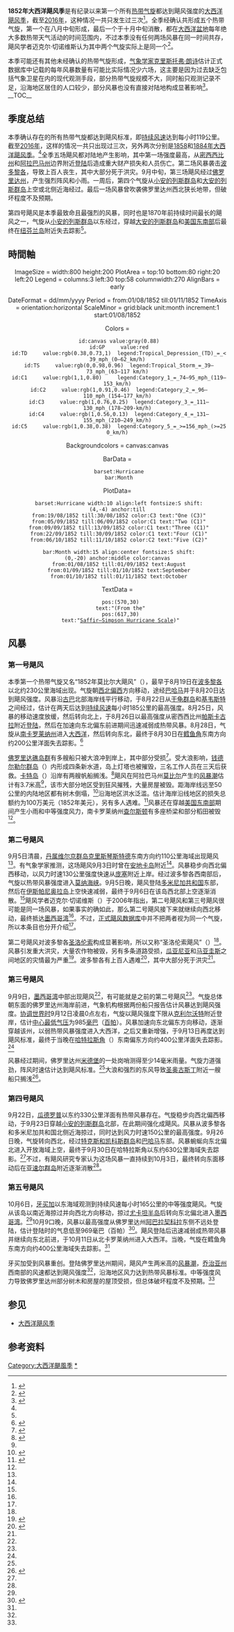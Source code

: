 {{noteTA
|G1=USState
|1=zh-cn:安的列斯;zh-hk:安地列斯;zh-tw:安地列斯;
|2=zh-hans:亚速尔;zh-tw:亞速;zh-hk:亞速爾;
}}
{{Infobox hurricane season
| Basin=Atl
| Year=1852
| Track=1852 Atlantic hurricane season summary map.png
| First storm formed=1852年8月19日
| Last storm dissipated=1852年10月11日
| Strongest storm name=一
| Strongest storm winds=105
| Strongest storm pressure=961
| Average wind speed=1
| Total storms=5
| Total hurricanes=5
| Total intense=1
| Damages=1
| Inflated=0
| Fatalities=直接导致上百人死亡
| five seasons=[[1850年大西洋飓风季|1850]] [[1851年大西洋飓风季|1851]] '''1852''' [[1853年大西洋飓风季|1853]] [[1854年大西洋飓风季|1854]]
}}
'''1852年大西洋飓风季'''是有纪录以来第一个所有[[热带气旋|热带气旋]]都达到飓风强度的[[大西洋飓风季|大西洋飓风季]]，截至[[2016年大西洋飓风季|2016年]]，这种情况一共只发生过三次<ref name="HURDAT">{{cite web | author = National Hurricane Center | author2 = Hurricane Research Division | title = Atlantic hurricane best track (HURDAT version 2) | url = http://www.nhc.noaa.gov/data/hurdat/hurdat2-1851-2015-070616.txt | publisher = United States National Oceanic and Atmospheric Administration | date = 2016-07-06 | deadurl = no | archiveurl = https://web.archive.org/web/20161004150702/http://www.nhc.noaa.gov/data/hurdat/hurdat2-1851-2015-070616.txt | format = [[文本文件|TXT]] | accessdate = 2016-11-01 | archivedate = 2016-10-04 }}</ref>。全季经确认共形成五个热带气旋，第一个在八月中旬形成，最后一个于十月中旬消散，都在[[大西洋|大西洋盆地]]每年绝大多数热带天气活动的时间范围内，不过本季没有任何两场风暴在同一时间共存，飓风学者迈克尔·切诺维斯认为其中两个气旋实际上是同一个<ref name="cheno">{{cite web | author = Michael Chenoweth | year = 2006 | title = A Reassessment of Historical Atlantic Basin Tropical Cyclone Activity, 1700–1855 | publisher = Hurricane Research Division | accessdate = 2008-05-25 | url = http://www.aoml.noaa.gov/hrd/HURDAT/Chenoweth/chenoweth06.pdf | format = [[便携式文档格式|PDF]] | archiveurl = https://web.archive.org/web/20151105080711/http://www.aoml.noaa.gov/hrd/hurdat/Chenoweth/chenoweth06.pdf | archivedate = 2015-11-05 | deadurl = yes }}</ref>。

本季可能还有其他未经确认的热带气旋形成，[[气象学|气象学家]][[克里斯托弗·朗诗|克里斯托弗·朗诗]]估计正式数据库中记载的每年风暴数量有可能比实际情况少六场，这主要是因为过去缺乏包括气象卫星在内的现代观测手段，部分热带气旋规模不大，同时船只观测记录不足，沿海地区居住的人口较少，部分风暴也没有直接对陆地构成显著影响<ref>{{cite web | author = Chris Landsea | year = 2007 | title = Counting Atlantic Tropical Cyclones Back to 1900 | publisher = American Meteorological Society | accessdate = 2016-11-01 | url = http://www.aoml.noaa.gov/hrd/Landsea/landsea-eos-may012007.pdf | format = PDF | archivedate = 2007-07-14 | deadurl = no | archiveurl = https://web.archive.org/web/20070714114214/http://www.aoml.noaa.gov/hrd/Landsea/landsea-eos-may012007.pdf }}</ref>。
__TOC__

== 季度总结 ==
本季确认存在的所有热带气旋都达到飓风标准，即[[最大持续风速|持续风速]]达到每小时119公里。截至[[2016年大西洋飓风季|2016年]]，这样的情况一共只出现过三次，另外两次分别是[[1858年大西洋飓风季|1858]]和[[1884年大西洋飓风季|1884年大西洋飓风季]]。<ref name="HURDAT" />全季五场飓风都对陆地产生影响，其中第一场强度最高，从[[密西西比州|密西西比州]]和[[阿拉巴马州|阿拉巴马州]]边界附近[[登陆_(气象学)|登陆]]后造成重大财产损失和人员伤亡。第二场风暴袭击[[波多黎各|波多黎各]]，导致上百人丧生，其中大部分死于洪灾。9月中旬，第三场飓风经过[[佛罗里达州|佛罗里达州]]，产生强烈阵风和小雨。一周后，第四个气旋从[[小安的列斯群岛|小安的列斯群岛]]和[[大安的列斯群岛|大安的列斯群岛]]上空或北侧近海经过。最后一场风暴曾吹袭佛罗里达州西北狭长地带，但破坏程度不及预期。

第四号飓风是本季最致命且最强烈的风暴，同时也是1870年前持续时间最长的飓风之一，气旋从[[小安的列斯群岛|小安的列斯群岛]]以东经过，穿越[[大安的列斯群岛|大安的列斯群岛]]和[[美国东南部|美国东南部]]后最终在[[纽芬兰岛|纽芬兰岛]]附近失去踪影<ref name="HURDAT" />。
{{Clear}}

==時間軸==
<center><timeline>
ImageSize = width:800 height:200
PlotArea  = top:10 bottom:80 right:20 left:20
Legend    = columns:3 left:30 top:58 columnwidth:270
AlignBars = early

DateFormat = dd/mm/yyyy
Period     = from:01/08/1852 till:01/11/1852
TimeAxis   = orientation:horizontal
ScaleMinor = grid:black unit:month increment:1 start:01/08/1852

Colors     =
  id:canvas value:gray(0.88)
  id:GP     value:red
  id:TD     value:rgb(0.38,0.73,1)  legend:Tropical_Depression_(TD)_=_<39_mph_(0–62_km/h)
  id:TS     value:rgb(0,0.98,0.96)  legend:Tropical_Storm_=_39–73_mph_(63–117 km/h)
  id:C1     value:rgb(1,1,0.80)     legend:Category_1_=_74–95_mph_(119–153_km/h)
  id:C2     value:rgb(1,0.91,0.46)  legend:Category_2_=_96–110_mph_(154–177_km/h)
  id:C3     value:rgb(1,0.76,0.25)  legend:Category_3_=_111–130_mph_(178–209-km/h)
  id:C4     value:rgb(1,0.56,0.13)  legend:Category_4_=_131–155_mph_(210–249_km/h)
  id:C5     value:rgb(1,0.38,0.38)  legend:Category_5_=_>=156_mph_(>=250_km/h)

Backgroundcolors = canvas:canvas

BarData =
  barset:Hurricane
  bar:Month

PlotData=

  barset:Hurricane width:10 align:left fontsize:S shift:(4,-4) anchor:till
  from:19/08/1852 till:30/08/1852 color:C3 text:"One (C3)"
  from:05/09/1852 till:06/09/1852 color:C1 text:"Two (C1)"
  from:09/09/1852 till:13/09/1852 color:C1 text:"Three (C1)"
  from:22/09/1852 till:30/09/1852 color:C1 text:"Four (C1)"
  from:06/10/1852 till:11/10/1852 color:C2 text:"Five (C2)"

  bar:Month width:15 align:center fontsize:S shift:(0,-20) anchor:middle color:canvas
  from:01/08/1852 till:01/09/1852 text:August
  from:01/09/1852 till:01/10/1852 text:September
  from:01/10/1852 till:01/11/1852 text:October

TextData =
   pos:(570,30)
   text:"(From the"
   pos:(617,30)
   text:"[[Saffir–Simpson_Hurricane_Scale|Saffir–Simpson Hurricane Scale]])"

</timeline>
</center>

== 风暴 ==

=== 第一号飓风 ===
{{Infobox Hurricane Small
|Basin=Atl
|Image=1852 Atlantic hurricane 1 track.png
|Formed=8月19日
|Dissipated=8月30日
|1-min winds=100
|Pressure=961
}}
本季第一个热带气旋又名“1852年莫比尔大飓风”（{{lang|en|Great Mobile Hurricane of 1852}}），最早于8月19日在[[波多黎各|波多黎各]]以北约230公里海域出现。气旋朝[[罗盘方位|西北偏西]]方向移动，途经[[巴哈马|巴哈马]]并于8月20日达到飓风强度。风暴沿[[古巴|古巴]]北部海岸线平行移动，于8月22日从[[干龟群岛|干龟群岛]]和[[基韦斯特_(佛罗里达州)|基韦斯特]]之间经过，估计在两天后达到[[最大持续风速|持续风速]]每小时185公里的最高强度。8月25日，风暴的移动速度放缓，然后转向北上，于8月26日以最高强度从密西西比州[[帕斯卡古拉_(密西西比州)|帕斯卡古拉]]附近[[登陆_(气象学)|登陆]]，然后在加速向东北偏东前进期间迅速减弱成热带风暴。8月28日，气旋从[[南卡罗莱纳州|南卡罗莱纳州]]进入[[大西洋|大西洋]]，然后转向东北，最终于8月30日在[[鳕鱼角|鳕鱼角]]东南方向约200公里洋面失去踪影。<ref name="meta">{{cite web | author = Hurricane Research Division | year = 2008 | title = Documentation of Atlantic Tropical Cyclones Changes in HURDAT | publisher = National Oceanic and Atmospheric Administration | accessdate = 2016-09-14 | archivedate = 2016-09-14 | deadurl = yes | url = http://www.aoml.noaa.gov/hrd/HURDAT/metadata_master.html | archiveurl = https://web.archive.org/web/20160914115722/http://www.aoml.noaa.gov/hrd/hurdat/metadata_master.html }}</ref>

[[佛罗里达礁岛群|佛罗里达礁岛群]]有多艘船只被大浪冲到岸上，其中部分受损<ref>{{cite news | author = New York Daily Times | date = 1852-09-03 | title = Key West Hurricane Dispatch}}</ref>。受大浪影响，[[钱德尔勒尔群岛|钱德尔勒尔群岛]]（{{lang|en|Chandeleur Islands}}）内形成四条新水道，岛上灯塔也被摧毁，三名工作人员在三天后获救。[[卡特岛|卡特岛]]（{{lang|en|Cat Island}}）沿岸有两艘帆船搁浅。<ref>{{cite web | author = David M. Roth | year = 1998 | title = Louisiana Hurricane History: Late 19th Century | publisher = Lake Charles, Louisiana National Weather Service | accessdate = 2008-06-17 | deadurl = yes | url = http://www.srh.noaa.gov/lch/research/lalate19hu.php | archivedate = 2009-08-05 | archiveurl = https://web.archive.org/web/20090805172549/http://www.srh.noaa.gov/lch/research/lalate19hu.php }}</ref>飓风在阿拉巴马州[[莫比尔_(阿拉巴马州)|莫比尔]]产生的[[风暴潮|风暴潮]]估计有3.7米高<ref name="meta" />，该市大部分地区受到狂风摧残，大量房屋被毁。距海岸线远至50公里的内陆地区都有树木倒塌，<ref name="nyt831">{{cite news | author = New York Daily Times | date = 1852-08-31 | title = From the South: The Gale in Mobile, Alabama | format = PDF | work = [[纽约时报|The New York Times]] | accessdate = 2016-11-01 | url = http://article.archive.nytimes.com/1852/09/10/87841593.pdf?AWSAccessKeyId=AKIAJBTN455PTTBQQNRQ&Expires=1478004796&Signature=SpjdnlYIEeczUQTvon3yvCGnLjE%3D}}</ref>沿海地区洪水泛滥。估计海岸沿线地区的损失总额约为100万美元（1852年美元），另有多人遇难。<ref>{{cite news | author = Weekly Wisconsin | date = 1852-08-29 | title = Destructive Storm at Mobile}}</ref>风暴还在穿越[[美国东南部|美国东南部]]期间产生小雨和中等强度风力，南卡罗莱纳州[[查尔斯顿_(南卡罗莱纳州)|查尔斯顿]]有多座桥梁和部分稻田被毁<ref name="meta" />。
{{Clear}}

=== 第二号飓风 ===
{{Infobox Hurricane Small
|Basin=Atl
|Image=1852 Atlantic hurricane 2 track.png
|Formed=9月5日
|Dissipated=9月6日
|1-min winds=70
|Pressure=
}}
9月5日清晨，[[丹属西印度群岛|丹属维尔京群岛]][[克里斯琴斯特德|克里斯琴斯特德]]东南方向约110公里海域出现飓风<ref name="HURDAT" />。有气象学家推测，这场飓风9月3日时曾在[[安地卡岛|安地卡岛]]附近<ref name="cheno" />。风暴稳步向西北偏西移动，以风力时速130公里强度快速从[[庞塞|庞塞]]附近上岸。经过波多黎各西南部后，气旋以热带风暴强度进入[[莫纳海峡|莫纳海峡]]。9月5日晚，飓风登陆[[多米尼加|多米尼加共和国]]东部，然后在[[伊斯帕尼奥拉岛|伊斯帕尼奥拉岛]]上空快速减弱，最终于9月6日在该岛西北部上空逐渐消散。<ref name="HURDAT" />飓风学者迈克尔·切诺维斯（{{lang|en|Michael Chenoweth}}）于2006年指出，第二号飓风和第三号飓风很可能是同一场风暴，如果事实的确如此，那么第二号飓风接下来就继续向西北移动，最终抵达[[墨西哥湾|墨西哥湾]]<ref name="cheno" />。不过，[[大西洋飓风数据库|正式飓风数据库]]中并不把两者视为同一个气旋，所以本条目也分开介绍<ref name="HURDAT" />。

第二号飓风对波多黎各[[圣洛伦索_(波多黎各)|圣洛伦索]]构成显著影响，所以又称“圣洛伦索飓风”（{{lang|en|San Lorenzo hurricane}}）<ref name="meta" />。风暴引发重大洪灾，大量农作物被毁，另有多条道路受损，[[瓜亚尼亚|瓜亚尼亚]]和[[马亚圭斯|马亚圭斯]]之间地区的灾情最为严重<ref name="pr">{{cite web | author = Orlando Perez | year = 1970 | title = Notes on the Tropical Cyclones of Puerto Rico | publisher = [[美国国家气象局|National Weather Service]] | accessdate = 2016-11-01 | format = PDF | archivedate = 2016-03-03 | deadurl = no | url = http://www.aoml.noaa.gov/hrd/data_sub/perez_11_20.pdf | archiveurl = https://web.archive.org/web/20160303225326/http://www.aoml.noaa.gov/hrd/data_sub/perez_11_20.pdf }}</ref>。波多黎各有上百人遇难<ref>{{cite web | author1 = Edward N. Rappaport | author2 = Jose Fernandez-Partagas | year = 1995 | title = The Deadliest Atlantic Tropical Cyclones, 1492–1996 | publisher = [[国家飓风中心|National Hurricane Center]] | accessdate = 2008-06-14 | url = http://www.nhc.noaa.gov/pastdeadlyapp1.shtml? | archivedate = 2016-09-03 | deadurl = no | archiveurl = https://web.archive.org/web/20160903012523/http://www.nhc.noaa.gov/pastdeadlyapp1.shtml }}</ref>，其中大部分死于洪灾<ref name="pr" />。
{{Clear}}

=== 第三号飓风 ===
{{Infobox Hurricane Small
|Basin=Atl
|Image=1852 Atlantic hurricane 3 track.png
|Formed=9月9日
|Dissipated=9月13日
|1-min winds=70
|Pressure=985
}}
9月9日，[[墨西哥湾|墨西哥湾]]中部出现飓风<ref name="HURDAT" />，有可能就是之前的第二号飓风<ref name="cheno" />。气旋总体朝东面的佛罗里达州海岸前进，气象机构根据两份船只报告估计风暴达到飓风强度。[[协调世界时|协调世界时]]9月12日凌晨0点左右，气旋以飓风强度下限从[[克利尔沃特_(佛罗里达州)|克利尔沃特]]附近登岸，估计[[气压|中心最低气压]]为985[[巴|毫巴]]（[[帕斯卡|百帕]]）。风暴加速向东北偏东方向移动，逐渐穿越该州，以弱热带风暴强度进入大西洋，之后又重新增强，于9月13日再度达到飓风标准，最终于当晚在[[哈特拉斯角|哈特拉斯角]]（{{lang|en|Cape Hatteras}}）东南偏东方向约400公里洋面失去踪影。<ref name="HURDAT" />

风暴经过期间，佛罗里达州[[米德堡_(佛罗里达州)|米德堡]]的一处岗哨测得至少14毫米雨量。气旋力道强劲，阵风时速估计达到飓风标准。<ref name="meta" />大浪和强烈的东风导致[[圣奥古斯丁_(佛罗里达州)|圣奥古斯丁]]附近一艘船只搁浅<ref name="aoml">{{cite web | author1 = Al Sandrik | author2 = Chris Landsea | year = 2003 | title = Chronological Listing of Tropical Cyclones affecting North Florida and Coastal Georgia 1565–1899 | publisher = Hurricane Research Division | accessdate = 2016-11-01 | url = http://www.aoml.noaa.gov/hrd/Landsea/history/index.html | deadurl = no | archiveurl = https://web.archive.org/web/20160303235604/http://www.aoml.noaa.gov/hrd/Landsea/history/index.html | archivedate = 2016-03-03 }}</ref>。
{{Clear}}

=== 第四号飓风 ===
{{Infobox Hurricane Small
|Basin=Atl
|Image=1852 Atlantic hurricane 4 track.png
|Formed=9月22日
|Dissipated=9月30日
|1-min winds=80
|Pressure=
}}
9月22日，[[瓜德罗普|瓜德罗普]]以东约330公里洋面有热带风暴存在。气旋稳步向西北偏西移动，于9月23日穿越[[小安的列斯群岛|小安的列斯群岛]]北部，在此期间强化成飓风。风暴从波多黎各和多米尼加共和国北侧近海掠过，同时达到风力时速150公里的最高强度。9月26日晚，气旋转向西北，经过[[特克斯和凯科斯群岛|特克斯和凯科斯群岛]]和[[巴哈马|巴哈马]]东部。风暴蜿蜒向东北偏北进入开放海域上空，最终于9月30日在哈特拉斯角以东约630公里海域失去踪影。<ref name="HURDAT" />不过，有飓风研究专家认为这场风暴一直持续到10月3日，最终转向东面移动后在[[亚速尔群岛|亚速尔群岛]]附近逐渐消散<ref name="cheno" />。
{{Clear}}

=== 第五号飓风 ===
{{Infobox Hurricane Small
|Basin=Atl
|Image=1852 Atlantic hurricane 5 track.png
|Formed=10月6日
|Dissipated=10月11日
|1-min winds=90
|Pressure=969
}}
10月6日，[[牙买加|牙买加]]以东海域观测到持续风速每小时165公里的中等强度飓风。气旋从该岛以南近海掠过并向西北方向移动，掠过[[尤卡坦半岛|尤卡坦半岛]]后转向东北偏北进入[[墨西哥湾|墨西哥湾]]。<ref name="HURDAT" />10月9口晚，风暴以最高强度从佛罗里达州[[阿巴拉契科拉_(佛罗里达州)|阿巴拉契科拉]]东侧不远处登陆，估计登陆时的气息低至969毫巴（百帕）<ref>{{cite web | author = Hurricane Research Division | year = 2008 | title = Continental U.S. Hurricanes: 1851 to 1920 | accessdate = 2012-08-19 | url = http://www.aoml.noaa.gov/hrd/HURDAT/usland1851-1920.html | archivedate = 2012-08-19 | archiveurl = https://web.archive.org/web/20120819045832/http://www.aoml.noaa.gov/hrd/hurdat/usland1851-1920.html | deadurl = yes }}</ref>。飓风登陆后迅速减弱成热带风暴并继续向东北前进，于10月11日从北卡罗莱纳州进入大西洋。当晚，气旋在鳕鱼角东南方向约400公里海域失去踪影。<ref name="HURDAT" />

牙买加受到风暴重创。登陆佛罗里达州期间，飓风产生两米高的[[风暴潮|风暴潮]]，[[乔治亚州|乔治亚州]]西南部的风速都达到飓风强度<ref name="HURDAT" />，沿海地区风力达到热带风暴标准。中等强度风力导致佛罗里达州部分树木和房屋的屋顶受损，但总体破坏程度不及预期。<ref name="aoml" />
{{Clear}}

== 参见 ==
{{Portal|热带气旋}}
*[[大西洋飓风季|大西洋飓风季]]

== 参考资料 ==
{{Reflist|30em}}

{{大西洋飓风季}}

{{DEFAULTSORT:1852 Atlantic Hurricane Season}}
[[Category:大西洋颶風季|Category:大西洋颶風季]]
[[Category:1850至1859年大西洋飓风季|*]]
{{Good article}}